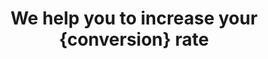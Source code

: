 ---
title: "We help you to increase your {conversion} rate"
stats_image: 
  dark: "/assets/imgs/gallery/img-s-43.png"
  light: "/assets/imgs/gallery/img-s-43-light.png"
  
satisfaction: 
  percentage: 98
  info: "Customer {satisfaction} and <br> {strategical} success"
---